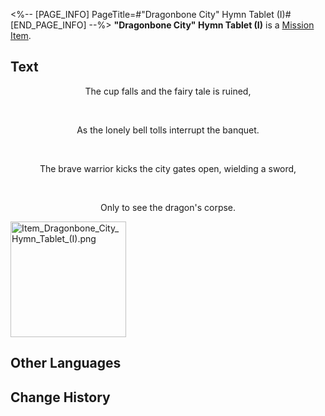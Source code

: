 <%-- [PAGE_INFO]
PageTitle=#"Dragonbone City" Hymn Tablet (I)#
[END_PAGE_INFO] --%>
{{Item Infobox
|id          = 150069
|image       = Item Dragonbone City Hymn Tablet (I).png{{subst:void|<!--$UPLOAD:<<SpriteOutput/ItemFigures/150069.png>-<Item Dragonbone City Hymn Tablet (I).png>-<Item Icons>>-->}}
|type        = Mission Item
|invCategory = Missions
|rarity      = 3
|effect      = 
|description = A tablet inscribed with hymns and other writings, prophesying towards the end. It is said that within these fragments lies a secret so profound that it longs to be uncovered.
}}
{{Description|''"Prophecies never carry their message in plain words." &mdash; Anonymous Priest''}}
'''"Dragonbone City" Hymn Tablet (I)''' is a [[Mission Item]].

==Text==
<div align="center">{{Color|Keyword|"Dragonbone City" Hymn Tablet (I)}}</div>
<div align="center">The cup falls and the fairy tale is ruined,</div><br /><div align="center">As the lonely bell tolls interrupt the banquet.</div><br /><div align="center">The brave warrior kicks the city gates open, wielding a sword,</div><br /><div align="center">Only to see the dragon's corpse.</div>
[[File:Item Dragonbone City Hymn Tablet (I).png|185px]]{{subst:void|<!--$UPLOAD:<<SpriteOutput/UI/Book/Img/PicItem150069.png>-<Item Dragonbone City Hymn Tablet (I).png>-<Item Images>>-->}}

==Other Languages==
{{Other Languages
|en   = "Dragonbone City" Hymn Tablet (I)
|zhs  = 「龙骸古城」的颂言石板（其一）
|zht  = 「龍骸古城」的頌言石板（其一）
|ja   = 「竜骸の古城」の頌歌石板（その1）
|ko   = 「용해 고성」의 송가 석판 (1)
|es   = Losa con himno de la Ciudad Dragósea (I)
|fr   = Tablette prophétique de la Cité draconique (I)
|ru   = Скрижаль оды Города дракона I
|th   = แผ่นหินสดุดีใน "เมืองกระดูกมังกร" I
|vi   = Phiến Đá Ca Tụng "Thành Cổ Xương Rồng"-I
|de   = Hymnentafel aus der Stadt der Drachenruinen (I)
|id   = Prasasti Ode "Kota Kuno Tulang Naga" 1
|pt   = Tabuleta de Hinos da Cidade do Osso de Dragão (I)
}}

==Change History==
{{Change History|3.2}}